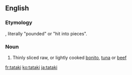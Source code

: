 ==English==
{{wikipedia}}

===Etymology===
{{bor|en|ja|たたき}}, literally "pounded" or "hit into pieces".

===Noun===
{{en-noun|-|s}}

# Thinly sliced raw, or lightly cooked [[bonito]], [[tuna]] or [[beef]]

[[fr:tataki]]
[[ko:tataki]]
[[ja:tataki]]